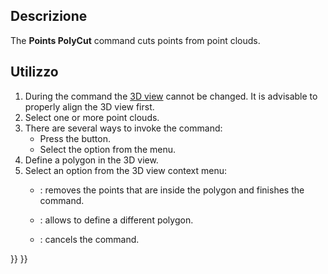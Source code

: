 <languages/>

<div class="mw-translate-fuzzy">
{{Docnav/it
|[[Points_Convert/it|Converti in punti]]
|[[Points Merge/it|Unisci le nuvole di punti]]
|[[Points_Workbench/it|Punti]]
|IconL=Points_Convert.svg
|IconR=Points_Merge.svg
|IconC=Workbench_Points.svg
}}
</div>

{{GuiCommand/it
|Name=Points PolyCut
|Name/it=Taglia una nuvola di punti
|Icon=PolygonPick.svg
|MenuLocation=Punti → Taglia una nuvola di punti
|Workbenches=[[Points_Workbench/it|Punti]]
|SeeAlso=
}}

<span id="Description"></span>
<div class="mw-translate-fuzzy">
== Descrizione ==
</div>

The '''Points PolyCut''' command cuts points from point clouds.

<span id="Usage"></span>
<div class="mw-translate-fuzzy">
== Utilizzo ==
</div>

# During the command the [[3D_view|3D view]] cannot be changed. It is advisable to properly align the 3D view first.
# Select one or more point clouds.
# There are several ways to invoke the command:
#* Press the {{Button|[[Image:Points_PolyCut.svg|16px]] [[Points_PolyCut|Cut point cloud]]}} button.
#* Select the {{MenuCommand|Points → [[Image:Points_PolyCut.svg|16px]] Cut point cloud}} option from the menu.
# Define a polygon in the 3D view.
# Select an option from the 3D view context menu:
#* {{MenuCommand|Finish}}: removes the points that are inside the polygon and finishes the command.
#* {{MenuCommand|Clear}}: allows to define a different polygon.
#* {{MenuCommand|Cancel}}: cancels the command.


<div class="mw-translate-fuzzy">
{{Docnav/it
|[[Points_Convert/it|Converti in punti]]
|[[Points Merge/it|Unisci le nuvole di punti]]
|[[Points_Workbench/it|Punti]]
|IconL=Points_Convert.svg
|IconR=Points_Merge.svg
|IconC=Workbench_Points.svg
}}
</div>

{{Points Tools navi{{#translation:}}}}
{{Userdocnavi{{#translation:}}}}